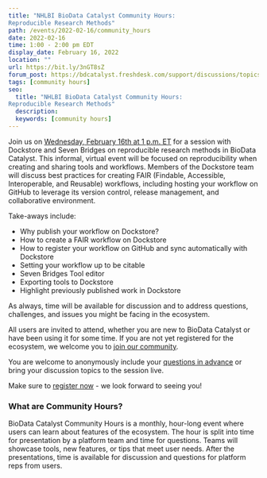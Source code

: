 ```yaml
---
title: "NHLBI BioData Catalyst Community Hours: 
Reproducible Research Methods"
path: /events/2022-02-16/community_hours
date: 2022-02-16
time: 1:00 - 2:00 pm EDT
display_date: February 16, 2022
location: ""
url: https://bit.ly/3nGT8sZ
forum_post: https://bdcatalyst.freshdesk.com/support/discussions/topics/60000406846
tags: [community hours]
seo:
  title: "NHLBI BioData Catalyst Community Hours: 
Reproducible Research Methods"
  description:
  keywords: [community hours]
---
```


Join us on [Wednesday, February 16th at 1 p.m. ET](https://bit.ly/3nGT8sZ) for a session with Dockstore and Seven Bridges on reproducible research methods in BioData Catalyst. This informal, virtual event will be focused on reproducibility when creating and sharing tools and workflows. Members of the Dockstore team will discuss best practices for creating FAIR (Findable, Accessible, Interoperable, and Reusable) workflows, including hosting your workflow on GitHub to leverage its version control, release management, and collaborative environment. 


Take-aways include:
- Why publish your workflow on Dockstore?
- How to create a FAIR workflow on Dockstore
- How to register your workflow on GitHub and sync automatically with Dockstore
- Setting your workflow up to be citable
- Seven Bridges Tool editor
- Exporting tools to Dockstore
- Highlight previously published work in Dockstore

As always, time will be available for discussion and to address questions, challenges, and issues you might be facing in the ecosystem.

All users are invited to attend, whether you are new to BioData Catalyst or have been using it for some time. If you are not yet registered for the ecosystem, we welcome you to [join our community](https://biodatacatalyst.nhlbi.nih.gov/contact/ecosystem).

You are welcome to anonymously include your [questions in advance](https://forms.gle/hR9noQnAUcSn5STt7) or bring your discussion topics to the session live. 

Make sure to [register now](https://bit.ly/3nGT8sZ) - we look forward to seeing you!

### What are Community Hours?

BioData Catalyst Community Hours is a monthly, hour-long event where users can learn about features of the ecosystem. The hour is split into time for presentation by a platform team and time for questions. Teams will showcase tools, new features, or tips that meet user needs. After the presentations, time is available for discussion and questions for platform reps from users.